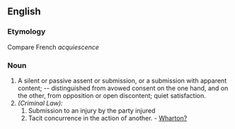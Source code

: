 ==English==
===Etymology===
Compare French ''acquiescence''
===Noun===
#A silent or passive assent or submission, or a submission with apparent content; -- distinguished from avowed consent on the one hand, and on the other, from opposition or open discontent; quiet satisfaction.
#''(Criminal Law):''
##Submission to an injury by the party injured
##Tacit concurrence in the action of another.  - [[Wharton?]]